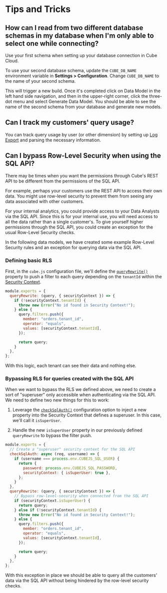 # Tips and Tricks

## How can I read from two different database schemas in my database when I'm only able to select one while connecting?

Use your first schema when setting up your database connection in Cube Cloud.

To use your second database schema, update the `CUBE_DB_NAME` environment
variable in **Settings > Configuration**. Change `CUBE_DB_NAME` to the name of
your second schema.

This will trigger a new build. Once it's completed click on <Btn>Data
Model</Btn> in the left hand side navigation, and then in the upper-right
corner, click the three-dot menu and select <Btn>Generate Data Model</Btn>. You
should be able to see the name of the second schema from your database and
generate new models.

## Can I track my customers' query usage?

You can track query usage by user (or other dimension) by setting up [Log
Export][ref-cloud-o11y-logs] and parsing the necessary information.

## Can I bypass Row-Level Security when using the SQL API?

There may be times when you want the permissions through Cube's REST API to be
different from the permissions of the SQL API.

For example, perhaps your customers use the REST API to access their own data.
You might use row-level security to prevent them from seeing any data associated
with other customers.

For your internal analytics, you could provide access to your Data Analysts via
the SQL API. Since this is for your internal use, you will need access to all
the data rather than a single customer's. To give yourself higher permissions
through the SQL API, you could create an exception for the usual Row-Level
Security checks.

In the following data models, we have created some example Row-Level Security
rules and an exception for querying data via the SQL API.

### Defining basic RLS

First, in the `cube.js` configuration file, we'll define the
[`queryRewrite()`][ref-conf-ref-queryrewrite] property to push a filter to each
query depending on the `tenantId` within the [Security Context][ref-sec-ctx].

```javascript
module.exports = {
  queryRewrite: (query, { securityContext }) => {
    if (!securityContext.tenantId) {
      throw new Error("No id found in Security Context!");
    } else {
      query.filters.push({
        member: "orders.tenant_id",
        operator: "equals",
        values: [securityContext.tenantId],
      });

      return query;
    }
  },
};
```

With this logic, each tenant can see their data and nothing else.

### Bypassing RLS for queries created with the SQL API

When we want to bypass the RLS we defined above, we need to create a sort of
"superuser" only accessible when authenticating via the SQL API. We need to
define two new things for this to work:

1.  Leverage the [`checkSqlAuth()`][ref-conf-ref-checksqlauth] configuration
    option to inject a new property into the Security Context that defines a
    superuser. In this case, we'll call it `isSuperUser`.

2.  Handle the new `isSuperUser` property in our previously defined
    `queryRewrite` to bypass the filter push.

```javascript
module.exports = {
  // Create a "superuser" security context for the SQL API
  checkSqlAuth: async (req, username) => {
    if (username === process.env.CUBEJS_SQL_USER) {
      return {
        password: process.env.CUBEJS_SQL_PASSWORD,
        securityContext: { isSuperUser: true },
      };
    }
  },
  queryRewrite: (query, { securityContext }) => {
    // Bypass row-level-security when connected from the SQL API
    if (securityContext.isSuperUser) {
      return query;
    } else if (!securityContext.tenantId) {
      throw new Error("No id found in Security Context!");
    } else {
      query.filters.push({
        member: "orders.tenant_id",
        operator: "equals",
        values: [securityContext.tenantId],
      });

      return query;
    }
  },
};
```

With this exception in place we should be able to query all the customers' data
via the SQL API without being hindered by the row-level security checks.

[ref-cloud-o11y-logs]: /cloud/workspace/logs
[ref-conf-ref-checksqlauth]: /product/configuration/reference/config#checksqlauth
[ref-conf-ref-queryrewrite]: /product/configuration/reference/config#queryrewrite
[ref-sec-ctx]: /product/auth/context
